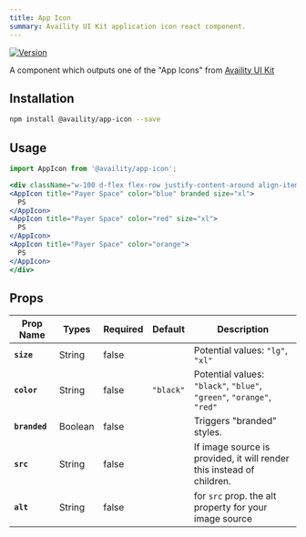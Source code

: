 ```yaml
---
title: App Icon
summary: Availity UI Kit application icon react component.
---
```


[![Version](https://img.shields.io/npm/v/@availity/app-icon.svg?style=for-the-badge)](https://www.npmjs.com/package/@availity/app-icon)

A component which outputs one of the "App Icons" from [Availity UI Kit](http://availity.github.io/availity-uikit/v3/components#App-Icons)

## Installation

```bash
npm install @availity/app-icon --save
```

## Usage

```jsx live=true
import AppIcon from '@availity/app-icon';

<div className="w-100 d-flex flex-row justify-content-around align-items-center">
<AppIcon title="Payer Space" color="blue" branded size="xl">
  PS
</AppIcon>
<AppIcon title="Payer Space" color="red" size="xl">
  PS
</AppIcon>
<AppIcon title="Payer Space" color="orange">
  PS
</AppIcon>
</div>
```

## Props

| Prop Name     | Types   | Required | Default   | Description                                                                            |
| ------------- | ------- | -------- | --------  | -------------------------------------------------------------------------------------- |
| **`size`**    | String  | false    |           | Potential values: `"lg"`, `"xl"`                                                       |
| **`color`**   | String  | false    | `"black"` | Potential values: `"black"`, `"blue"`, `"green"`, `"orange"`, `"red"`                  |
| **`branded`** | Boolean | false    |           | Triggers "branded" styles.                                                             |
| **`src`**     | String  | false    |           | If image source is provided, it will render this instead of children.                  |
| **`alt`**     | String  | false    |           | for `src` prop. the alt property for your image source                                 |
